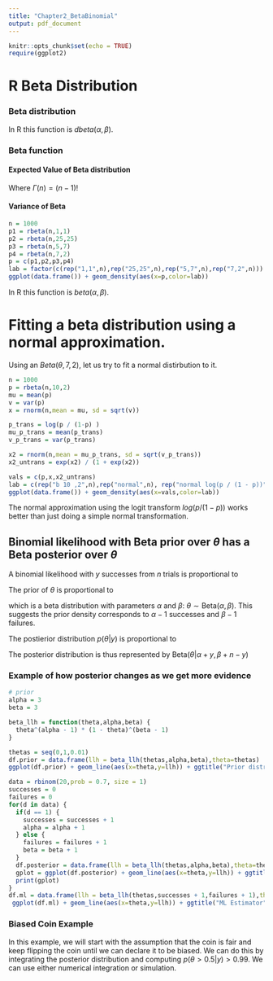 ```yaml
---
title: "Chapter2_BetaBinomial"
output: pdf_document
---
```


```r
knitr::opts_chunk$set(echo = TRUE)
require(ggplot2)
```

# R Beta Distribution

### Beta distribution
\begin{equation}
\text{Beta}(\theta; \alpha, \beta) = \frac{\Gamma(\alpha + \beta)}{\Gamma(\alpha) \Gamma(\beta)} \theta^{\alpha -1} (1 - \theta)^{\beta - 1}
\end{equation}

In R this function is $dbeta(\alpha,\beta)$.


### Beta function
\begin{equation}
B(\alpha,\beta) = \int_0^1 \theta^{\alpha -1} (1 - \theta)^{\beta - 1} d \theta = \frac{\Gamma(\alpha) \Gamma(\beta)}{\Gamma(\alpha + \beta)}
\end{equation}


#### Expected Value of Beta distribution

\begin{equation}
E[\theta] = \int_0^1 \theta \frac{\Gamma(\alpha + \beta)}{\Gamma(\alpha) \Gamma(\beta)} \theta^{\alpha -1} (1 - \theta)^{\beta - 1} d \theta = \frac{\Gamma(\alpha + \beta)}{\Gamma(\alpha) \Gamma(\beta)} \int_0^1 \theta \theta^{\alpha -1} (1 - \theta)^{\beta - 1} d \theta = 
\frac{\Gamma(\alpha + \beta)}{\Gamma(\alpha) \Gamma(\beta)} \int_0^1 \theta^{\alpha} (1 - \theta)^{\beta - 1} d \theta
\end{equation}

Where $\Gamma(n) = (n-1)!$

\begin{equation}
E[\theta] = \frac{\Gamma(\alpha + \beta)}{\Gamma(\alpha) \Gamma(\beta)} \frac{\Gamma(\alpha + 1) \Gamma(\beta)}{\Gamma(\alpha + \beta + 1)} = \frac{\alpha}{\alpha + \beta}
\end{equation}

#### Variance of Beta

\begin{equation}
Var[\theta] = \frac{\alpha\beta}{(\alpha + \beta)^2 (\alpha + \beta + 1)}
\end{equation}

```r
n = 1000
p1 = rbeta(n,1,1)
p2 = rbeta(n,25,25)
p3 = rbeta(n,5,7)
p4 = rbeta(n,7,2)
p = c(p1,p2,p3,p4)
lab = factor(c(rep("1,1",n),rep("25,25",n),rep("5,7",n),rep("7,2",n)))
ggplot(data.frame()) + geom_density(aes(x=p,color=lab))
```
In R this function is $beta(\alpha,\beta)$.

# Fitting a beta distribution using a normal approximation.

Using an $Beta(\theta,7,2)$, let us try to fit a normal distirbution to it.

```r

n = 1000
p = rbeta(n,10,2)
mu = mean(p)
v = var(p)
x = rnorm(n,mean = mu, sd = sqrt(v))

p_trans = log(p / (1-p) )
mu_p_trans = mean(p_trans)
v_p_trans = var(p_trans)

x2 = rnorm(n,mean = mu_p_trans, sd = sqrt(v_p_trans))
x2_untrans = exp(x2) / (1 + exp(x2))

vals = c(p,x,x2_untrans)
lab = c(rep("b 10 ,2",n),rep("normal",n), rep("normal log(p / (1 - p))",n))
ggplot(data.frame()) + geom_density(aes(x=vals,color=lab))

```

The normal approximation using the logit transform $log(p / (1-p))$ works better than just doing a simple normal transformation.

## Binomial likelihood with Beta prior over $\theta$ has a Beta posterior over $\theta$

A binomial likelihood with $y$ successes from $n$ trials is proportional to
\begin{equation}
p(y | \theta) \propto \theta^{y} (1 - \theta)^{n -y}
\end{equation}

The prior of $\theta$ is proportional to

\begin{equation}
p(\theta) \propto \theta^{\alpha - 1} (1 - \theta) ^{\beta - 1}
\end{equation}

which is a beta distribution with parameters $\alpha$ and $\beta$: $\theta \sim \text{Beta}(\alpha,\beta)$. This suggests the prior density corresponds to $\alpha -1$ successes and $\beta - 1$ failures.

The postierior distribution $p(\theta | y)$ is proportional to
\begin{equation}
p(\theta | y) \propto \theta^{y} (1 - \theta)^{n -y} \theta^{\alpha - 1} (1 - \theta) ^{\beta - 1} = \theta^{y + \alpha - 1} (1 - \theta)^{n - y + \beta - 1}
\end{equation}

The posterior distribution is thus represented by $\text{Beta}(\theta | \alpha + y, \beta + n - y)$


### Example of how posterior changes as we get more evidence

```r

# prior
alpha = 3
beta = 3

beta_llh = function(theta,alpha,beta) {
  theta^(alpha - 1) * (1 - theta)^(beta - 1)
}

thetas = seq(0,1,0.01)
df.prior = data.frame(llh = beta_llh(thetas,alpha,beta),theta=thetas)
ggplot(df.prior) + geom_line(aes(x=theta,y=llh)) + ggtitle("Prior distribution: 2 success, 2 failure")

data = rbinom(20,prob = 0.7, size = 1)
successes = 0
failures = 0
for(d in data) {
  if(d == 1) {
    successes = successes + 1
    alpha = alpha + 1
  } else {
    failures = failures + 1
    beta = beta + 1
  }
  df.posterior = data.frame(llh = beta_llh(thetas,alpha,beta),theta=thetas)
  gplot = ggplot(df.posterior) + geom_line(aes(x=theta,y=llh)) + ggtitle(paste0("Posterior after: ",successes," successes, and failures = ", failures))
  print(gplot)
}
df.ml = data.frame(llh = beta_llh(thetas,successes + 1,failures + 1),theta=thetas)
 ggplot(df.ml) + geom_line(aes(x=theta,y=llh)) + ggtitle("ML Estimator")
```


### Biased Coin Example
In this example, we will start with the assumption that the coin is fair and keep flipping the coin until we can declare it to be biased. We can do this by integrating the posterior distribution and computing $p(\theta > 0.5 | y) > 0.99$. We can use either numerical integration or simulation.
